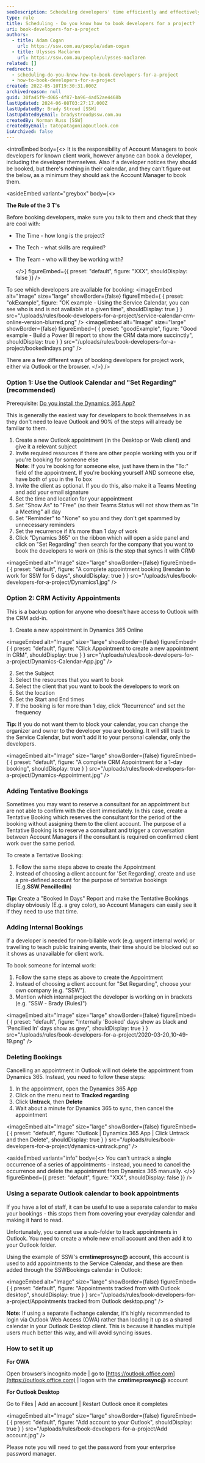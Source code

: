 ```yaml
---
seoDescription: Scheduling developers' time efficiently and effectively with Dynamics 365 and Outlook to ensure maximum productivity.
type: rule
title: Scheduling - Do you know how to book developers for a project?
uri: book-developers-for-a-project
authors:
  - title: Adam Cogan
    url: https://ssw.com.au/people/adam-cogan
  - title: Ulysses Maclaren
    url: https://ssw.com.au/people/ulysses-maclaren
related: []
redirects:
  - scheduling-do-you-know-how-to-book-developers-for-a-project
  - how-to-book-developers-for-a-project
created: 2022-05-10T19:30:31.000Z
archivedreason: null
guid: 30fa45f9-d065-4f87-ba96-4ad52ae4468b
lastUpdated: 2024-06-08T03:27:17.000Z
lastUpdatedBy: Brady Stroud [SSW]
lastUpdatedByEmail: bradystroud@ssw.com.au
createdBy: Norman Russ [SSW]
createdByEmail: tatopatagonia@outlook.com
isArchived: false
---
```


<introEmbed
  body={<>
It is the responsibility of Account Managers to book developers for known client work, however anyone can book a developer, including the developer themselves. Also if a developer notices they should be booked, but there's nothing in their calendar, and they can't figure out the below, as a minimum they should ask the Account Manager to book them.

<asideEmbed
  variant="greybox"
  body={<>
    
**The Rule of the 3 T's**

Before booking developers, make sure you talk to them and check that they are cool with:

* The Time - how long is the project?
* The Tech - what skills are required?
* The Team - who will they be working with?

  </>}
  figureEmbed={{
    preset: "default",
    figure: "XXX",
    shouldDisplay: false
  }}
/>

To see which developers are available for booking:
<imageEmbed
  alt="Image"
  size="large"
  showBorder={false}
  figureEmbed={ {
    preset: "okExample",
    figure: "OK example - Using the Service Calendar, you can see who is and is not available at a given time",
    shouldDisplay: true
  } }
  src="/uploads/rules/book-developers-for-a-project/service-calendar-crm-online-version-blurred.png"
/>
<imageEmbed
  alt="Image"
  size="large"
  showBorder={false}
  figureEmbed={ {
    preset: "goodExample",
    figure: "Good example - Build a Power BI report to show the CRM data more succinctly",
    shouldDisplay: true
  } }
  src="/uploads/rules/book-developers-for-a-project/bookedindays.png"
/>

There are a few different ways of booking developers for project work, either via Outlook or the browser.
  </>}
/>
### Option 1: Use the Outlook Calendar and "Set Regarding" (recommended)

Prerequisite: [Do you install the Dynamics 365 App?](/install-the-2-add-ins)

This is generally the easiest way for developers to book themselves in as they don't need to leave Outlook and 90% of the steps will already be familiar to them.

1. Create a new Outlook appointment (in the Desktop or Web client) and give it a relevant subject
2. Invite required resources if there are other people working with you or if you're booking for someone else\
   **Note:** If you're booking for someone else, just have them in the "To:" field of the appointment. If you're booking yourself AND someone else, have both of you in the To box
3. Invite the client as optional. If you do this, also make it a Teams Meeting and add your email signature
4. Set the time and location for your appointment
5. Set "Show As" to "Free" (so their Teams Status will not show them as "In a Meeting" all day
6. Set "Reminder" to "None" so you and they don't get spammed by unnecessary reminders
7. Set the recurrence if it’s more than 1 day of work
8. Click "Dynamics 365" on the ribbon which will open a side panel and click on "Set Regarding" then search for the company that you want to book the developers to work on (this is the step that syncs it with CRM)


<imageEmbed
  alt="Image"
  size="large"
  showBorder={false}
  figureEmbed={ {
    preset: "default",
    figure: "A complete appointment booking Brendan to work for SSW for 5 days",
    shouldDisplay: true
  } }
  src="/uploads/rules/book-developers-for-a-project/Dynamics1.jpg"
/>

### Option 2: CRM Activity Appointments

This is a backup option for anyone who doesn't have access to Outlook with the CRM add-in.

1. Create a new appointment in Dynamics 365 Online


<imageEmbed
  alt="Image"
  size="large"
  showBorder={false}
  figureEmbed={ {
    preset: "default",
    figure: "Click Appointment to create a new appointment in CRM",
    shouldDisplay: true
  } }
  src="/uploads/rules/book-developers-for-a-project/Dynamics-Calendar-App.jpg"
/>

2. Set the Subject
3. Select the resources that you want to book
4. Select the client that you want to book the developers to work on
5. Set the location
6. Set the Start and End times
7. If the booking is for more than 1 day, click “Recurrence” and set the frequency

**Tip:** If you do not want them to block your calendar, you can change the organizer and owner to the developer you are booking. It will still track to the Service Calendar, but won't add it to your personal calendar, only the developers.


<imageEmbed
  alt="Image"
  size="large"
  showBorder={false}
  figureEmbed={ {
    preset: "default",
    figure: "A complete CRM Appointment for a 1-day booking",
    shouldDisplay: true
  } }
  src="/uploads/rules/book-developers-for-a-project/Dynamics-Appointment.jpg"
/>

### Adding Tentative Bookings

Sometimes you may want to reserve a consultant for an appointment but are not able to confirm with the client immediately. In this case, create a Tentative Booking which reserves the consultant for the period of the booking without assigning them to the client account. The purpose of a Tentative Booking is to reserve a consultant and trigger a conversation between Account Managers if the consultant is required on confirmed client work over the same period.

To create a Tentative Booking:

1. Follow the same steps above to create the Appointment
2. Instead of choosing a client account for 'Set Regarding', create and use a pre-defined account for the purpose of tentative bookings (E.g.**SSW.PencilledIn**)

**Tip:** Create a "Booked In Days" Report and make the Tentative Bookings display obviously (E.g. a grey color), so Account Managers can easily see it if they need to use that time.

### Adding Internal Bookings

If a developer is needed for non-billable work (e.g. urgent internal work) or travelling to teach public training events, their time should be blocked out so it shows as unavailable for client work.

To book someone for internal work:

1. Follow the same steps as above to create the Appointment
2. Instead of choosing a client account for "Set Regarding", choose your own company (e.g. "SSW").
3. Mention which internal project the developer is working on in brackets (e.g. "SSW - Brady (Rules)")


<imageEmbed
  alt="Image"
  size="large"
  showBorder={false}
  figureEmbed={ {
    preset: "default",
    figure: "Internally 'Booked' days show as black and 'Pencilled In' days show as grey",
    shouldDisplay: true
  } }
  src="/uploads/rules/book-developers-for-a-project/2020-03-20_10-49-19.png"
/>

### Deleting Bookings

Cancelling an appointment in Outlook will not delete the appointment from Dynamics 365. Instead, you need to follow these steps:

1. In the appointment, open the Dynamics 365 App
2. Click on the menu next to **Tracked regarding**
3. Click **Untrack**, then **Delete**
4. Wait about a minute for Dynamics 365 to sync, then cancel the appointment


<imageEmbed
  alt="Image"
  size="large"
  showBorder={false}
  figureEmbed={ {
    preset: "default",
    figure: "Outlook | Dynamics 365 App | Click Untrack and then Delete",
    shouldDisplay: true
  } }
  src="/uploads/rules/book-developers-for-a-project/dynamics-untrack.png"
/>

<asideEmbed
  variant="info"
  body={<>
    You can't untrack a single occurrence of a series of appointments - instead, you need to cancel the occurrence and delete the appointment from Dynamics 365 manually.
  </>}
  figureEmbed={{
    preset: "default",
    figure: "XXX",
    shouldDisplay: false
  }}
/>

### Using a separate Outlook calendar to book appointments

If you have a lot of staff, it can be useful to use a separate calendar to make your bookings - this stops them from covering your everyday calendar and making it hard to read.

Unfortunately, you cannot use a sub-folder to track appointments in Outlook. You need to create a whole new email account and then add it to your Outlook folder.

Using the example of SSW's **crmtimeprosync@** account, this account is used to add appointments to the Service Calendar, and these are then added through the SSWBookings calendar in Outlook:


<imageEmbed
  alt="Image"
  size="large"
  showBorder={false}
  figureEmbed={ {
    preset: "default",
    figure: "Appointments tracked from with Outlook desktop",
    shouldDisplay: true
  } }
  src="/uploads/rules/book-developers-for-a-project/Appointments tracked from Outlook desktop.png"
/>

**Note:** If using a separate Exchange calendar, it's highly recommended to login via Outlook Web Access (OWA) rather than loading it up as a shared calendar in your Outlook Desktop client. This is because it handles multiple users much better this way, and will avoid syncing issues.

### How to set it up

**For OWA**

Open browser’s incognito mode | go to [https://outlook.office.com](https://outlook.office.com) | logon with the **crmtimeprosync@** account

**For Outlook Desktop**

Go to Files | Add an account | Restart Outlook once it completes


<imageEmbed
  alt="Image"
  size="large"
  showBorder={false}
  figureEmbed={ {
    preset: "default",
    figure: "Add account to your Outlook",
    shouldDisplay: true
  } }
  src="/uploads/rules/book-developers-for-a-project/Add account.jpg"
/>

Please note you will need to get the password from your enterprise password manager.

